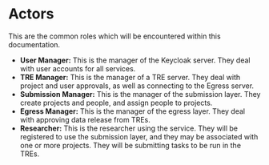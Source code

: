 # Actors

This are the common roles which will be encountered within this documentation.

- **User Manager:** This is the manager of the Keycloak server. They deal with user accounts for all services.
- **TRE Manager:** This is the manager of a TRE server. They deal with project and user approvals, as well as connecting to the Egress server.
- **Submission Manager:** This is the manager of the submission layer. They create projects and people, and assign people to projects.
- **Egress Manager:** This is the manager of the egress layer. They deal with approving data release from TREs.
- **Researcher:** This is the researcher using the service. They will be registered to use the submission layer, and they may be associated with one or more projects. They will be submitting tasks to be run in the TREs.
